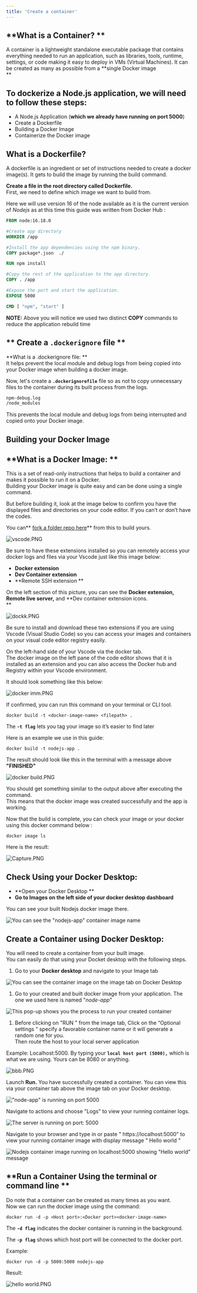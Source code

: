 ```yaml
---
title: 'Create a container'
---
```


## **What is a Container? **

A container is a lightweight standalone executable package that contains everything needed to run an application, such
as libraries, tools, runtime, settings, or code making it easy to deploy in VMs (Virtual Machines). It can be created as
many as possible from a **single Docker image  
**

## To dockerize a Node.js application, we will need to follow these steps:

- A Node.js Application (**which we already have running on port 5000**)
- Create a Dockerfile
- Building a Docker Image
- Containerize the Docker image

## **What is a Dockerfile?**

A dockerfile is an ingredient or set of instructions needed to create a docker image(s). It gets to build the image by
running the build command.

**Create a file in the root directory called Dockerfile.**  
First, we need to define which image we want to build from.

Here we will use version 16 of the node available as it is the current version of _Nodejs_ as at this time this guide
was written from Docker Hub :

```dockerfile
FROM node:16.18.0

#Create app directory
WORKDIR /app

#Install the app dependencies using the npm binary.
COPY package*.json  ./

RUN npm install

#Copy the rest of the application to the app directory.
COPY . /app

#Expose the port and start the application.
EXPOSE 5000

CMD [ "npm", "start" ]
```

**NOTE:** Above you will notice we used two distinct **COPY** commands to reduce the application rebuild time

## ** Create a `.dockerignore` file **

**What is a .dockerignore file: **  
It helps prevent the local module and debug logs from being copied into your Docker image when building a docker image.

Now, let's create a **`.dockerignorefile`** file so as not to copy unnecessary files to the container during its built
process from the logs.

```dockerfile
npm-debug.log
/node_modules
```

This prevents the local module and debug logs from being interrupted and copied onto your Docker image.

## **Building your Docker Image**

## **What is a Docker Image: **

This is a set of read-only instructions that helps to build a container and makes it possible to run it on a Docker.  
Building your Docker image is quite easy and can be done using a single command.

But before building it, look at the image below to confirm you have the displayed files and directories on your code
editor. If you can’t or don’t have the codes.

You can** [fork a folder repo here](https://github.com/SaladTechnologies/salad-docs)** from this to build yours.

![](https://files.readme.io/a1949a2-vscode.PNG 'vscode.PNG')

Be sure to have these extensions installed so you can remotely access your docker logs and files via your Vscode just
like this image below:

- **Docker extension**
- **Dev Container extension**
- **Remote SSH extension **

On the left section of this picture, you can see the **Docker extension, Remote live server,** and **Dev container
extension icons.  
**

![](https://files.readme.io/70f9396-dockk.PNG 'dockk.PNG')

Be sure to install and download these two extensions if you are using Vscode (Visual Studio Code) so you can access your
images and containers on your visual code editor registry easily.

On the left-hand side of your Vscode via the docker tab.  
The docker image on the left pane of the code editor shows that it is installed as an extension and you can also access
the Docker hub and Registry within your Vscode environment.

It should look something like this below:

![](https://files.readme.io/b8ad601-docker_imm.PNG 'docker imm.PNG')

If confirmed, you can run this command on your terminal or CLI tool.

```shell
docker build -t <docker-image-name> <filepath> .
```

The **`-t flag`** lets you tag your image so it’s easier to find later

Here is an example we use in this guide:

```shell
docker build -t nodejs-app .
```

The result should look like this in the terminal with a message above **"FINISHED"**

![](https://files.readme.io/07dd15c-docker_build.PNG 'docker build.PNG')

You should get something similar to the output above after executing the command.  
This means that the docker image was created successfully and the app is working.

Now that the build is complete, you can check your image or your docker using this docker command below :

```shell
docker image ls
```

Here is the result:

![](https://files.readme.io/4970664-Capture.PNG 'Capture.PNG')

## **Check Using your Docker Desktop:**

- **Open your Docker Desktop **
- **Go to Images on the left side of your docker desktop dashboard**

You can see your built Nodejs docker image there.

![](https://files.readme.io/d98a826-hio.PNG 'You can see the "nodejs-app" container image name')

## **Create a Container using Docker Desktop:**

You will need to create a container from your built image.  
You can easily do that using your Docket desktop with the following steps.

1. Go to your **Docker desktop** and navigate to your Image tab

![](https://files.readme.io/422af67-hio.PNG 'You can see the container image on the image tab on Docker Desktop')

1. Go to your created and built docker image from your application. The one we used here is named "_node-app_"

![](https://files.readme.io/f291669-vogue.PNG 'This pop-up shows you the process to run your created container')

1. Before clicking on "RUN " from the image tab, Click on the “Optional settings “ specify a favorable container name or
   it will generate a random one for you.  
   Then route the host to your local server application

Example: Localhost:5000. By typing your **`local host port (5000),`** which is what we are using. Yours can be 8080 or
anything.

![](https://files.readme.io/2f6c635-bbb.PNG 'bbb.PNG')

Launch **Run.** You have successfully created a container. You can view this via your container tab above the image tab
on your Docker desktop.

![](https://files.readme.io/53a21ad-running.PNG '"node-app" is running on port 5000')

Navigate to actions and choose "Logs" to view your running container logs.

![](https://files.readme.io/49a6b5f-logs.PNG 'The server is running on port: 5000')

Navigate to your browser and type in or paste " https\://localhost:5000" to view your running container image with
display message " Hello world "

![](https://files.readme.io/0eaeedd-hello_world.PNG 'Nodejs container image running on localhost:5000 showing "Hello world" message')

## **Run a Container Using the terminal or command line **

Do note that a container can be created as many times as you want.  
Now we can run the docker image using the command:

```shell
docker run -d -p <Host port>:<Docker port><docker-image-name>
```

The **`-d flag`** indicates the docker container is running in the background.

The **`-p flag`** shows which host port will be connected to the docker port.

Example:

```shell
docker run -d -p 5000:5000 nodejs-app
```

Result:

![](https://files.readme.io/2f15317-hello_world.PNG 'hello world.PNG')
